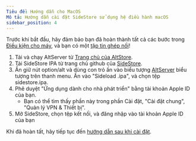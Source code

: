 ```yaml
---
Tiêu đề: Hướng dẫn cho MacOS
Mô tả: Hướng dẫn cài đặt SideStore sử dụng hệ điều hành macOS
sidebar_position: 4
---
```


Trước khi bắt đầu, hãy đảm bảo bạn đã hoàn thành tất cả các bước trong [Điều kiện cho máy](prerequisites), và bạn có một [tập tin ghép nối](pairing-file)!

1. Tải và chạy AltServer từ [Trang chủ của AltStore](https://AltStore.io).
2. Tải SideStore IPA từ trang chủ github của [SideStore](https://github.com/sidestore/sidestore/releases/latest/download/sidestore.ipa).
3. Ấn giữ nút option/alt và dùng con trỏ ấn vào biểu tượng [AltServer](https://media.idownloadblog.com/wp-content/uploads/2020/02/macOS-Big-Sur-select-device-to-install-AltStore.jpg) biểu tượng trên thanh menu. Ấn vào "Sideload .ipa", và chọn tệp sidestore.ipa.
4. Phê duyệt "Ứng dụng dành cho nhà phát triển" bằng tài khoản Apple ID của bạn.
    * Bạn có thể tìm thấy phần này trong phần Cài đặt, "Cài đặt chung", "Quản lý VPN & Thiết bị".
5. Mở SideStore, chọn tệp kết nối, và đăng nhập vào tài khoản Apple ID của bạn

Khi đã hoàn tất, hãy tiếp tục đến [hướng dẫn sau khi cài đặt](post-install).
